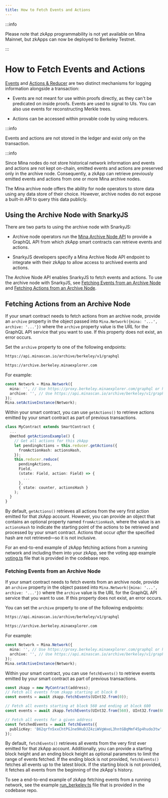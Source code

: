 ```yaml
---
title: How to Fetch Events and Actions
---
```


:::info

Please note that zkApp programmability is not yet available on Mina Mainnet, but zkApps can now be deployed to Berkeley Testnet.

:::

# How to Fetch Events and Actions

[Events](events) and [Actions & Reducer](#actions-and-reducer) are two distinct mechanisms for logging information alongside a transaction: 

- Events are not meant for use within proofs directly, as they can't be predicated on inside proofs. Events are used to signal to UIs. You can also use events for reconstructing Merkle trees. 

- Actions can be accessed within provable code by using reducers.

:::info

Events and actions are not stored in the ledger and exist only on the transaction.

:::info

Since Mina nodes do not store historical network information and events and actions are not kept on-chain, emitted events and actions are preserved only in the archive node. Consequently, a zkApp can retrieve previously emitted events and actions from one or more Mina archive nodes.

The Mina archive node offers the ability for node operators to store data using any data store of their choice. However, archive nodes do not expose a built-in API to query this data publicly. 

## Using the Archive Node with SnarkyJS

There are two parts to using the archive node with SnarkyJS:

- Archive node operators run the [Mina Archive Node API](https://github.com/o1-labs/archive-node-api) to provide a GraphQL API from which zkApp smart contracts can retrieve events and actions.

- SnarkyJS developers specify a Mina Archive Node API endpoint to integrate with their zkApp to allow access to archived events and actions.

The Archive Node API enables SnarkyJS to fetch events and actions. To use the archive node with SnarkyJS, see [Fetching Events from an Archive Node](#fetching-events-from-an-archive-node) and [Fetching Actions from an Archive Node](#fetching-actions-from-an-archive-node).

## Fetching Actions from an Archive Node

If your smart contract needs to fetch actions from an archive node, provide an `archive` property in the object passed into `Mina.Network({mina: '...', archive: '...'})` where the `archive` property value is the URL for the GraphQL API service that you want to use. If this property does not exist, an error occurs.

Set the `archive` property to one of the following endpoints:

```sh
https://api.minascan.io/archive/berkeley/v1/graphql
```

```sh
https://archive.berkeley.minaexplorer.com
```

For example:

```ts
const Network = Mina.Network({
  mina: '', // Use https://proxy.berkeley.minaexplorer.com/graphql or https://api.minascan.io/node/berkeley/v1/graphql
  archive: '', // Use https://api.minascan.io/archive/berkeley/v1/graphql/ or https://archive.berkeley.minaexplorer.com/
});
Mina.setActiveInstance(Network);
```

Within your smart contract, you can use `getActions()` to retrieve actions emitted by your smart contract as part of previous transactions.

```ts
class MyContract extends SmartContract {
  ...
  @method getActionsExample() {
    // Get all actions for this zkApp
    let pendingActions = this.reducer.getActions({
      fromActionHash: actionsHash,
    });
    this.reducer.reduce(
      pendingActions,
      Field,
      (state: Field, action: Field) => {
        ...
      },
      { state: counter, actionsHash }
    );
  }
}
```

By default, `getActions()` retrieves all actions from the very first action emitted for that zkApp account. However, you can provide an object that contains an optional property named `fromActionHash`, where the value is an `actionsHash` to indicate the starting point of the actions to be retrieved and processed by your smart contract. Actions that occur _after_ the specified hash are not retrieved—so it is not inclusive.

For an end-to-end example of zkApp fetching actions from a running network and including them into your zkApp, see the voting app example [voting.ts](https://github.com/o1-labs/snarkyjs/blob/main/src/examples/zkapps/voting/voting.ts) file that is provided in the codebase repo.

### Fetching Events from an Archive Node

If your smart contract needs to fetch events from an archive node, provide an `archive` property in the object passed into `Mina.Network({mina: '...', archive: '...'})` where the `archive` value is the URL for the GraphQL API service that you want to use. If this property does not exist, an error occurs.

You can set the `archive` property to one of the following endpoints:

```sh
https://api.minascan.io/archive/berkeley/v1/graphql
```

```sh
https://archive.berkeley.minaexplorer.com
```

For example:

```ts
const Network = Mina.Network({
  mina: '', // Use https://proxy.berkeley.minaexplorer.com/graphql or https://api.minascan.io/node/berkeley/v1/graphql
  archive: '', // Use https://api.minascan.io/archive/berkeley/v1/graphql/ or https://archive.berkeley.minaexplorer.com/
});
Mina.setActiveInstance(Network);
```

Within your smart contract, you can use `fetchEvents()` to retrieve events emitted by your smart contract as part of previous transactions.

```ts
const zkapp = new MyContract(address);
// Fetch all events from zkapp starting at block 0
const events = await zkapp.fetchEvents(UInt32.from(0));

// Fetch all events starting at block 560 and ending at block 600
const events = await zkapp.fetchEvents(UInt32.from(560), UInt32.from(600));

// Fetch all events for a given address
const fetchedEvents = await fetchEvents({
  publicKey: 'B62qrfn5xxChtPGJne9HuDJZ4ziWVgWxeL3hntGBqMmf45p4hudo3tw',
});
```

By default, `fetchEvents()` retrieves all events from the very first ever emitted for that zkApp account. Additionally, you can provide a starting block height and an ending block height as optional parameters to limit the range of events fetched. If the ending block is not provided, `fetchEvents()` fetches all events up to the latest block. If the starting block is not provided, it fetches all events from the beginning of the zkApp's history.

To see a end-to-end example of zkApp fetching events from a running network, see the example [run_berkeley.ts](https://github.com/o1-labs/snarkyjs/blob/main/src/examples/zkapps/voting/run_berkeley.ts) file that is provided in the codebase repo.
